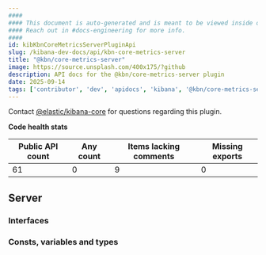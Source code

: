 ```yaml
---
####
#### This document is auto-generated and is meant to be viewed inside our experimental, new docs system.
#### Reach out in #docs-engineering for more info.
####
id: kibKbnCoreMetricsServerPluginApi
slug: /kibana-dev-docs/api/kbn-core-metrics-server
title: "@kbn/core-metrics-server"
image: https://source.unsplash.com/400x175/?github
description: API docs for the @kbn/core-metrics-server plugin
date: 2025-09-14
tags: ['contributor', 'dev', 'apidocs', 'kibana', '@kbn/core-metrics-server']
---
```




Contact [@elastic/kibana-core](https://github.com/orgs/elastic/teams/kibana-core) for questions regarding this plugin.

**Code health stats**

| Public API count  | Any count | Items lacking comments | Missing exports |
|-------------------|-----------|------------------------|-----------------|
| 61 | 0 | 9 | 0 |

## Server

### Interfaces
<DocDefinitionList data={kbnCoreMetricsServerObj.server.interfaces}/>

### Consts, variables and types
<DocDefinitionList data={kbnCoreMetricsServerObj.server.misc}/>

